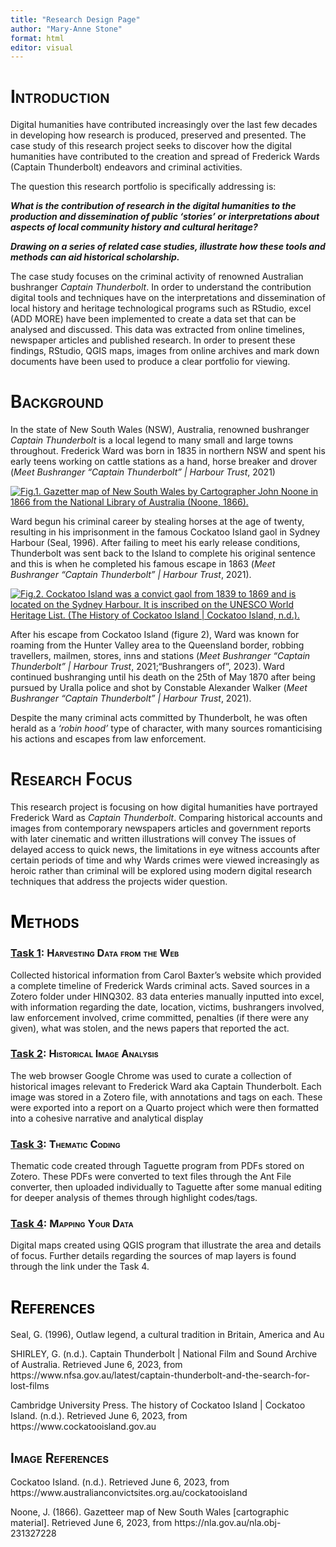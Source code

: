 ---
title: "Research Design Page"
author: "Mary-Anne Stone"
format: html
editor: visual
---

# [Introduction]{.smallcaps}

Digital humanities have contributed increasingly over the last few decades in developing how research is produced, preserved and presented. The case study of this research project seeks to discover how the digital humanities have contributed to the creation and spread of Frederick Wards (Captain Thunderbolt) endeavors and criminal activities.

The question this research portfolio is specifically addressing is:

***What is the contribution of research in the digital humanities to the production and dissemination of public 'stories' or interpretations about aspects of local community history and cultural heritage?***

***Drawing on a series of related case studies, illustrate how these tools and methods can aid historical scholarship.***

The case study focuses on the criminal activity of renowned Australian bushranger *Captain Thunderbolt*. In order to understand the contribution digital tools and techniques have on the interpretations and dissemination of local history and heritage technological programs such as RStudio, excel (ADD MORE) have been implemented to create a data set that can be analysed and discussed. This data was extracted from online timelines, newspaper articles and published research. In order to present these findings, RStudio, QGIS maps, images from online archives and mark down documents have been used to produce a clear portfolio for viewing.

# [Background]{.smallcaps}

In the state of New South Wales (NSW), Australia, renowned bushranger *Captain Thunderbolt* is a local legend to many small and large towns throughout. Frederick Ward was born in 1835 in northern NSW and spent his early teens working on cattle stations as a hand, horse breaker and drover (*Meet Bushranger "Captain Thunderbolt" \| Harbour Trust*, 2021)

[![**Fig.1.** Gazetter map of New South Wales by Cartographer John Noone in 1866 from the National Library of Australia (Noone, 1866).](images/Gazetteer%20map%20of%20NSW%20by%20surveyor%20J.Noone%201866-03-01.png){fig-align="center"}](http://nla.gov.au/nla.obj-231327228)

Ward begun his criminal career by stealing horses at the age of twenty, resulting in his imprisonment in the famous Cockatoo Island gaol in Sydney Harbour (Seal, 1996). After failing to meet his early release conditions, Thunderbolt was sent back to the Island to complete his original sentence and this is when he completed his famous escape in 1863 (*Meet Bushranger "Captain Thunderbolt" \| Harbour Trust*, 2021).

[![**Fig.2.** Cockatoo Island was a convict gaol from 1839 to 1869 and is located on the Sydney Harbour. It is inscribed on the UNESCO World Heritage List. (The History of Cockatoo Island \| Cockatoo Island, n.d.).](https://images.squarespace-cdn.com/content/v1/5b3997467e3c3a94b303bbd0/1533017556682-FIYBE0UZITU79C0ZA8O4/Cockatoo+Island+aerial+Credit+Mark+Merton.jpg?format=2500w){fig-align="center"}](https://www.australianconvictsites.org.au/cockatooisland)

After his escape from Cockatoo Island (figure 2), Ward was known for roaming from the Hunter Valley area to the Queensland border, robbing travellers, mailmen, stores, inns and stations (*Meet Bushranger "Captain Thunderbolt" \| Harbour Trust*, 2021;"Bushrangers of", 2023). Ward continued bushranging until his death on the 25th of May 1870 after being pursued by Uralla police and shot by Constable Alexander Walker (*Meet Bushranger "Captain Thunderbolt" \| Harbour Trust*, 2021).

Despite the many criminal acts committed by Thunderbolt, he was often herald as a *'robin hood'* type of character, with many sources romanticising his actions and escapes from law enforcement.

# [Research Focus]{.smallcaps}

This research project is focusing on how digital humanities have portrayed Frederick Ward as *Captain Thunderbolt*. Comparing historical accounts and images from contemporary newspapers articles and government reports with later cinematic and written illustrations will convey The issues of delayed access to quick news, the limitations in eye witness accounts after certain periods of time and why Wards crimes were viewed increasingly as heroic rather than criminal will be explored using modern digital research techniques that address the projects wider question.

# [Methods]{.smallcaps} {style="color: black"}

### [Task 1](Task1.qmd): [Harvesting Data from the Web]{.smallcaps}

Collected historical information from Carol Baxter's website which provided a complete timeline of Frederick Wards criminal acts. Saved sources in a Zotero folder under HINQ302. 83 data enteries manually inputted into excel, with information regarding the date, location, victims, bushrangers involved, law enforcement involved, crime committed, penalties (if there were any given), what was stolen, and the news papers that reported the act.

### [Task 2](Task2.qmd): [Historical Image Analysis]{.smallcaps}

The web browser Google Chrome was used to curate a collection of historical images relevant to Frederick Ward aka Captain Thunderbolt. Each image was stored in a Zotero file, with annotations and tags on each. These were exported into a report on a Quarto project which were then formatted into a cohesive narrative and analytical display

### [Task 3](Task3.qmd): [Thematic Coding]{.smallcaps}

Thematic code created through Taguette program from PDFs stored on Zotero. These PDFs were converted to text files through the Ant File converter, then uploaded individually to Taguette after some manual editing for deeper analysis of themes through highlight codes/tags.

### [Task 4](Task4.qmd): [Mapping Your Data]{.smallcaps}

Digital maps created using QGIS program that illustrate the area and details of focus. Further details regarding the sources of map layers is found through the link under the Task 4.

# [References]{.smallcaps} {style="color: black"}

Seal, G. (1996), Outlaw legend, a cultural tradition in Britain, America and Au

SHIRLEY, G. (n.d.). Captain Thunderbolt \| National Film and Sound Archive of Australia. Retrieved June 6, 2023, from https://www.nfsa.gov.au/latest/captain-thunderbolt-and-the-search-for-lost-films

Cambridge University Press. The history of Cockatoo Island \| Cockatoo Island. (n.d.). Retrieved June 6, 2023, from https://www.cockatooisland.gov.au

## [Image References]{.smallcaps}

Cockatoo Island. (n.d.). Retrieved June 6, 2023, from https://www.australianconvictsites.org.au/cockatooisland

Noone, J. (1866). Gazetteer map of New South Wales \[cartographic material\]. Retrieved June 6, 2023, from https://nla.gov.au/nla.obj-231327228
